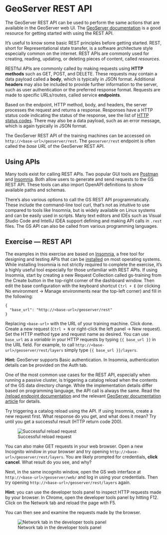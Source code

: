 # GeoServer REST API {#rest}

The GeoServer REST API can be used to perform the same actions that are available in the GeoServer web UI.
The [GeoServer documentation](https://docs.geoserver.org/stable/en/user/rest/index.html) is a good resource for getting started with using the REST API.

It's useful to know some basic REST principles before getting started.
REST, short for Representational state transfer, is a software architecture style especially common on the internet.
REST APIs are commonly used for creating, reading, updating, or deleting pieces of content, called *resources*.

RESTful APIs are commonly called by making requests using **HTTP methods** such as GET, POST, and DELETE.
These requests may contain a data payload called a **body**, which is typically in JSON format.
Additional **headers** may also be included to provide further information to the server, such as user authentication or the preferred response format.
Requests are made to specific URLs/routes, called service **endpoints**.

Based on the endpoint, HTTP method, body, and headers, the server processes the request and returns a response.
Responses have a HTTP status code indicating the status of the response, see the list of [HTTP status codes](https://en.wikipedia.org/wiki/List_of_HTTP_status_codes).
There may also be a data payload, such as an error message, which is again typically in JSON format.

The GeoServer REST API of the training machines can be accessed on `http://<base-url>/geoserver/rest`.
The `geoserver/rest` endpoint is often called the *base URL* of the GeoServer REST API.

## Using APIs

Many tools exist for calling REST APIs.
Two popular GUI tools are [Postman](https://www.postman.com/) and [Insomnia](https://insomnia.rest/).
Both allow users to generate and send requests to the GS REST API.
These tools can also import OpenAPI definitions to show available paths and schemas.

There's also various options to call the GS REST API programmatically.
These include the command-line tool curl, that's not as intuitive to use compared to tools like Insomnia, but is widely available on Linux systems and can be easily used in scripts.
Many text editors and IDEs such as Visual Studio Code and IntelliJ IDEA support defining and making API calls in `.rest` files.
The GS API can also be called from various programming languages.

## Exercise — REST API

The examples in this exercise are based on [Insomnia](https://insomnia.rest), a free tool for designing and testing APIs that can be [installed](https://docs.insomnia.rest/insomnia/install) on most operating systems.
While installing Insomnia is not strictly required to complete the exercise, it's a highly useful tool especially for those unfamiliar with REST APIs.
If using Insomnia, start by creating a new Request Collection called gs-training from the Create button in the top-right corner of the dashboard window.
Then edit the base configuration with the keyboard shortcut `Ctrl + E` (or clicking No environment → Manage environments near the top-left corner) and fill in the following:

```
{
  "base_url": "http://<base-url>/geoserver/rest"
}
```

Replacing `<base-url>` with the URL of your training machine.
Click done.
Create a new request (`Ctrl + N` or right-click the left panel → New request).
Set the HTTP method type and request name as desired.
You can use `base_url` as a *variable* in your HTTP requests by typing `{{ base_url }}` in the URL field.
For example, to call `http://<base-url>/geoserver/rest/layers` simply type `{{ base_url }}/layers`.

:::{.hint-box}
**Hint:** GeoServer supports Basic authentication.
In Insomnia, authentication details can be provided on the Auth tab.
:::

One of the most common use cases for the REST API, especially when running a passive cluster, is triggering a catalog reload when the contents of the GS data directory change.
While the implementation details differ based on programming language, the API call is always the same.
Read the [/reload endpoint documentation](https://docs.geoserver.org/latest/en/api/#1.0.0/reload.yaml) and the relevant [GeoServer documentation article](https://docs.geoserver.org/master/en/user/rest/api/reload.html) for details.

Try triggering a catalog reload using the API.
If using Insomnia, create a new request first.
What response do you get, and what does it mean?
Try until you get a successful result (HTTP return code 200).

![Successful reload request](img/insomnia-reload.png)

You can also make GET requests in your web browser.
Open a new Incognito window in your browser and try opening `http://<base-url>/geoserver/rest/layers`.
You are likely prompted for credentials, **click cancel**.
What result do you see, and why?

Next, in the same incognito window, open the GS web interface at `http://<base-url>/geoserver/web/` and log in using your credentials.
Then try opening `http://<base-url>/geoserver/rest/layers` again.

:::{.hint-box}
**Hint:** you can use the developer tools panel to inspect HTTP requests made by your browser.
In Chrome, open the developer tools panel by hitting F12.
Click on the Network tab and reload the page with F5.

You can then see and examine the requests made by the browser.

![Network tab in the developer tools panel](img/browser-request.png)
:::

